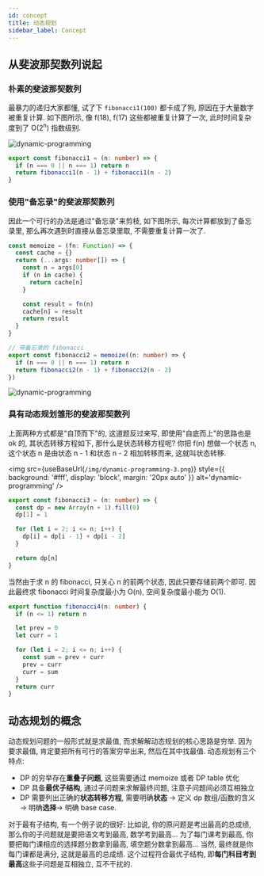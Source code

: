 ```yaml
---
id: concept
title: 动态规划
sidebar_label: Concept
---
```


## 从斐波那契数列说起

### 朴素的斐波那契数列

最暴力的递归大家都懂, 试了下 `fibonacci1(100)` 都卡成了狗, 原因在于大量数字被重复计算. 如下图所示, 像 f(18), f(17) 这些都被重复计算了一次, 此时时间复杂度到了 O(2<sup>n</sup>) 指数级别.

![dynamic-programming](../../static/img/dynamic-programming-1.jpeg)

```ts
export const fibonacci1 = (n: number) => {
  if (n === 0 || n === 1) return n
  return fibonacci1(n - 1) + fibonacci1(n - 2)
}
```

### 使用"备忘录"的斐波那契数列

因此一个可行的办法是通过"备忘录"来剪枝, 如下图所示, 每次计算都放到了备忘录里, 那么再次遇到时直接从备忘录里取, 不需要重复计算一次了.

```ts
const memoize = (fn: Function) => {
  const cache = {}
  return (...args: number[]) => {
    const n = args[0]
    if (n in cache) {
      return cache[n]
    }

    const result = fn(n)
    cache[n] = result
    return result
  }
}

// 带备忘录的 fibonacci
export const fibonacci2 = memoize((n: number) => {
  if (n === 0 || n === 1) return n
  return fibonacci2(n - 1) + fibonacci2(n - 2)
})
```

![dynamic-programming](../../static/img/dynamic-programming-2.jpeg)

### 具有动态规划雏形的斐波那契数列

上面两种方式都是"自顶而下"的, 这道题反过来写, 即使用"自底而上"的思路也是 ok 的, 其状态转移方程如下, 那什么是状态转移方程呢? 你把 f(n) 想做一个状态 n, 这个状态 n 是由状态 n - 1 和状态 n - 2 相加转移而来, 这就叫状态转移.


<img
  src={useBaseUrl(`/img/dynamic-programming-3.png`)}
  style={{ background: '#fff', display: 'block', margin: '20px auto' }}
  alt='dynamic-programming'
/>

```ts
export const fibonacci3 = (n: number) => {
  const dp = new Array(n + 1).fill(0)
  dp[1] = 1

  for (let i = 2; i <= n; i++) {
    dp[i] = dp[i - 1] + dp[i - 2]
  }

  return dp[n]
}
```

当然由于求 n 的 fibonacci, 只关心 n 的前两个状态, 因此只要存储前两个即可. 因此最终求 fibonacci 时间复杂度最小为 O(n), 空间复杂度最小能为 O(1).

```ts
export function fibonacci4(n: number) {
  if (n <= 1) return n

  let prev = 0
  let curr = 1

  for (let i = 2; i <= n; i++) {
    const sum = prev + curr
    prev = curr
    curr = sum
  }
  return curr
}
```

## 动态规划的概念

动态规划问题的一般形式就是求最值, 而求解解动态规划的核心思路是穷举. 因为要求最值, 肯定要把所有可行的答案穷举出来, 然后在其中找最值. 动态规划有三个特点:

- DP 的穷举存在**重叠子问题**, 这些需要通过 memoize 或者 DP table 优化
- DP 具备**最优子结构**, 通过子问题来求解最终问题, 注意子问题间必须互相独立
- DP 需要列出正确的**状态转移方程**, 需要明确**状态** -> 定义 dp 数组/函数的含义 -> 明确**选择**-> 明确 base case.

对于最有子结构, 有一个例子说的很好: 比如说, 你的原问题是考出最高的总成绩, 那么你的子问题就是要把语文考到最高, 数学考到最高... 为了每门课考到最高, 你要把每门课相应的选择题分数拿到最高, 填空题分数拿到最高... 当然, 最终就是你每门课都是满分, 这就是最高的总成绩. 这个过程符合最优子结构, 即**每门科目考到最高**这些子问题是互相独立, 互不干扰的.

